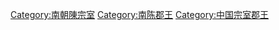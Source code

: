 [[Category:南朝陳宗室|Category:南朝陳宗室]]
[[Category:南陈郡王|Category:南陈郡王]]
[[Category:中国宗室郡王|Category:中国宗室郡王]]